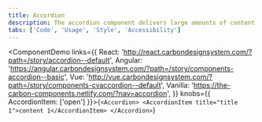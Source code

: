 ```yaml
---
title: Accordion
description: The accordion component delivers large amounts of content in a small space through progressive disclosure. The user gets key details about the underlying content and can choose to expand that content.
tabs: ['Code', 'Usage', 'Style', 'Accessibility']
---
```


<ComponentDemo
  links={{
    React:
      'http://react.carbondesignsystem.com/?path=/story/accordion--default',
    Angular:
      'https://angular.carbondesignsystem.com/?path=/story/components-accordion--basic',
    Vue:
      'http://vue.carbondesignsystem.com/?path=/story/components-cvaccordion--default',
    Vanilla: 'https://the-carbon-components.netlify.com/?nav=accordion',
  }}
  knobs={{ AccordionItem: ['open'] }}>{`
<Accordion>
  <AccordionItem title="title 1">content 1</AccordionItem>
</Accordion>
`}</ComponentDemo>
